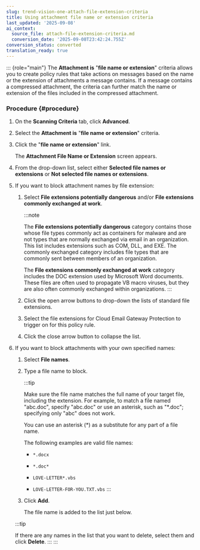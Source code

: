 ```yaml
---
slug: trend-vision-one-attach-file-extension-criteria
title: Using attachment file name or extension criteria
last_updated: '2025-09-08'
ai_context:
  source_file: attach-file-extension-criteria.md
  conversion_date: '2025-09-08T23:42:24.755Z'
conversion_status: converted
translation_ready: true
---
```


::: {role="main"}
The **Attachment is** "**file name or extension**" criteria allows you to create policy rules that take actions on messages based on the name or the extension of attachments a message contains. If a message contains a compressed attachment, the criteria can further match the name or extension of the files included in the compressed attachment.

### Procedure {#procedure}

1.  On the **Scanning Criteria** tab, click **Advanced**.

2.  Select the **Attachment is** "**file name or extension**" criteria.

3.  Click the "**file name or extension**" link.

    The **Attachment File Name or Extension** screen appears.

4.  From the drop-down list, select either **Selected file names or extensions** or **Not selected file names or extensions**.

5.  If you want to block attachment names by file extension:

    1.  Select **File extensions potentially dangerous** and/or **File extensions commonly exchanged at work**.

        :::note

        The **File extensions potentially dangerous** category contains those whose file types commonly act as containers for malware and are not types that are normally exchanged via email in an organization. This list includes extensions such as COM, DLL, and EXE. The commonly exchanged category includes file types that are commonly sent between members of an organization.

        The **File extensions commonly exchanged at work** category includes the DOC extension used by Microsoft Word documents. These files are often used to propagate VB macro viruses, but they are also often commonly exchanged within organizations.
        :::

    2.  Click the open arrow buttons to drop-down the lists of standard file extensions.

    3.  Select the file extensions for Cloud Email Gateway Protection to trigger on for this policy rule.

    4.  Click the close arrow button to collapse the list.

6.  If you want to block attachments with your own specified names:

    1.  Select **File names**.

    2.  Type a file name to block.

        :::tip

        Make sure the file name matches the full name of your target file, including the extension. For example, to match a file named "abc.doc", specify "abc.doc" or use an asterisk, such as "\*.doc"; specifying only "abc" does not work.

        You can use an asterisk (\*) as a substitute for any part of a file name.

        The following examples are valid file names:

        - `*.docx`

        - `*.doc*`

        - `LOVE-LETTER*.vbs`

        - `LOVE-LETTER-FOR-YOU.TXT.vbs`
        :::

    3.  Click **Add**.

        The file name is added to the list just below.

    :::tip

    If there are any names in the list that you want to delete, select them and click **Delete**.
    :::
:::
